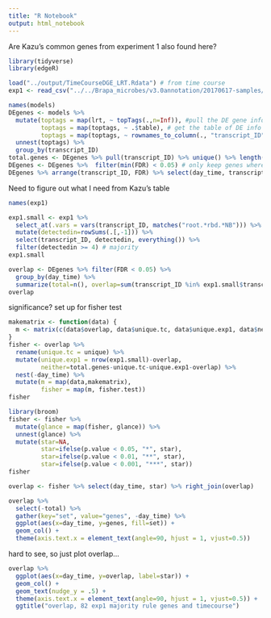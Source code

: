 ```yaml
---
title: "R Notebook"
output: html_notebook
---
```


Are Kazu's common genes from experiment 1 also found here?

```r
library(tidyverse)
library(edgeR)
```

```r
load("../output/TimeCourseDGE_LRT.Rdata") # from time course
exp1 <- read_csv("../../Brapa_microbes/v3.0annotation/20170617-samples/output/DEG.v3.0anno.table2.overlap.atleastOneDEG.csv") # exp1, from Kazu
```


```r
names(models)
DEgenes <- models %>% 
  mutate(toptags = map(lrt, ~ topTags(.,n=Inf)), #pull the DE gene info out of each model
         toptags = map(toptags, ~ .$table), # get the table of DE info
         toptags = map(toptags, ~ rownames_to_column(., "transcript_ID"))) %>%
  unnest(toptags) %>%
  group_by(transcript_ID)
total.genes <- DEgenes %>% pull(transcript_ID) %>% unique() %>% length()
DEgenes <- DEgenes %>%  filter(min(FDR) < 0.05) # only keep genes where FDR < 0.05 in at least one comparison.
DEgenes %>% arrange(transcript_ID, FDR) %>% select(day_time, transcript_ID, logFC, FDR)
```

Need to figure out what I need from Kazu's table
```r
names(exp1)
```

```r
exp1.small <- exp1 %>%
  select_at(.vars = vars(transcript_ID, matches("root.*rbd.*NB"))) %>%
  mutate(detectedin=rowSums(.[,-1])) %>%
  select(transcript_ID, detectedin, everything()) %>%
  filter(detectedin >= 4) # majority
exp1.small
```


```r
overlap <- DEgenes %>% filter(FDR < 0.05) %>% 
  group_by(day_time) %>%
  summarize(total=n(), overlap=sum(transcript_ID %in% exp1.small$transcript_ID), unique=total-overlap)
overlap
```

significance? set up for fisher test

```r
makematrix <- function(data) {
  m <- matrix(c(data$overlap, data$unique.tc, data$unique.exp1, data$neither), ncol=2)
}
fisher <- overlap %>%
  rename(unique.tc = unique) %>%
  mutate(unique.exp1 = nrow(exp1.small)-overlap,
         neither=total.genes-unique.tc-unique.exp1-overlap) %>%
  nest(-day_time) %>%
  mutate(m = map(data,makematrix),
         fisher = map(m, fisher.test))
fisher
```

```r
library(broom)
fisher <- fisher %>% 
  mutate(glance = map(fisher, glance)) %>% 
  unnest(glance) %>%
  mutate(star=NA,
         star=ifelse(p.value < 0.05, "*", star),
         star=ifelse(p.value < 0.01, "**", star),
         star=ifelse(p.value < 0.001, "***", star))
fisher
```

```r
overlap <- fisher %>% select(day_time, star) %>% right_join(overlap)
```


```r
overlap %>%
  select(-total) %>%
  gather(key="set", value="genes", -day_time) %>%
  ggplot(aes(x=day_time, y=genes, fill=set)) +
  geom_col() +
  theme(axis.text.x = element_text(angle=90, hjust = 1, vjust=0.5))
```

hard to see, so just plot overlap...

```r
overlap %>%
  ggplot(aes(x=day_time, y=overlap, label=star)) +
  geom_col() +
  geom_text(nudge_y = .5) +
  theme(axis.text.x = element_text(angle=90, hjust = 1, vjust=0.5)) +
  ggtitle("overlap, 82 exp1 majority rule genes and timecourse")
```




